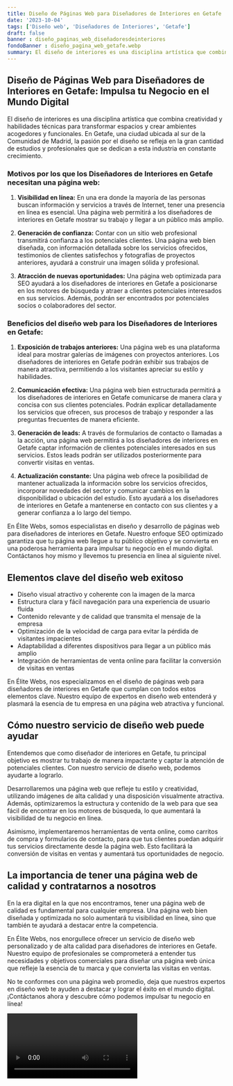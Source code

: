 ```yaml
---
title: Diseño de Páginas Web para Diseñadores de Interiores en Getafe
date: '2023-10-04'
tags: ['Diseño web', 'Diseñadores de Interiores', 'Getafe']
draft: false
banner : diseño_paginas_web_diseñadoresdeinteriores
fondoBanner : diseño_pagina_web_getafe.webp
summary: El diseño de interiores es una disciplina artística que combina creatividad y habilidades técnicas para transformar espacios y crear ambientes acogedores y funcionales. En Getafe, una ciudad ubicada al sur de la Comunidad de Madrid, la pasión por el diseño se refleja en la gran cantidad de estudios y profesionales que se dedican a esta industria en constante crecimiento.
---
```


## Diseño de Páginas Web para Diseñadores de Interiores en Getafe: Impulsa tu Negocio en el Mundo Digital

El diseño de interiores es una disciplina artística que combina creatividad y habilidades técnicas para transformar espacios y crear ambientes acogedores y funcionales. En Getafe, una ciudad ubicada al sur de la Comunidad de Madrid, la pasión por el diseño se refleja en la gran cantidad de estudios y profesionales que se dedican a esta industria en constante crecimiento.

### Motivos por los que los Diseñadores de Interiores en Getafe necesitan una página web:

1. **Visibilidad en línea:** En una era donde la mayoría de las personas buscan información y servicios a través de Internet, tener una presencia en línea es esencial. Una página web permitirá a los diseñadores de interiores en Getafe mostrar su trabajo y llegar a un público más amplio.

2. **Generación de confianza:** Contar con un sitio web profesional transmitirá confianza a los potenciales clientes. Una página web bien diseñada, con información detallada sobre los servicios ofrecidos, testimonios de clientes satisfechos y fotografías de proyectos anteriores, ayudará a construir una imagen sólida y profesional.

3. **Atracción de nuevas oportunidades:** Una página web optimizada para SEO ayudará a los diseñadores de interiores en Getafe a posicionarse en los motores de búsqueda y atraer a clientes potenciales interesados en sus servicios. Además, podrán ser encontrados por potenciales socios o colaboradores del sector.

### Beneficios del diseño web para los Diseñadores de Interiores en Getafe:

1. **Exposición de trabajos anteriores:** Una página web es una plataforma ideal para mostrar galerías de imágenes con proyectos anteriores. Los diseñadores de interiores en Getafe podrán exhibir sus trabajos de manera atractiva, permitiendo a los visitantes apreciar su estilo y habilidades.

2. **Comunicación efectiva:** Una página web bien estructurada permitirá a los diseñadores de interiores en Getafe comunicarse de manera clara y concisa con sus clientes potenciales. Podrán explicar detalladamente los servicios que ofrecen, sus procesos de trabajo y responder a las preguntas frecuentes de manera eficiente.

3. **Generación de leads:** A través de formularios de contacto o llamadas a la acción, una página web permitirá a los diseñadores de interiores en Getafe captar información de clientes potenciales interesados en sus servicios. Estos leads podrán ser utilizados posteriormente para convertir visitas en ventas.

4. **Actualización constante:** Una página web ofrece la posibilidad de mantener actualizada la información sobre los servicios ofrecidos, incorporar novedades del sector y comunicar cambios en la disponibilidad o ubicación del estudio. Esto ayudará a los diseñadores de interiores en Getafe a mantenerse en contacto con sus clientes y a generar confianza a lo largo del tiempo.

En Élite Webs, somos especialistas en diseño y desarrollo de páginas web para diseñadores de interiores en Getafe. Nuestro enfoque SEO optimizado garantiza que tu página web llegue a tu público objetivo y se convierta en una poderosa herramienta para impulsar tu negocio en el mundo digital. Contáctanos hoy mismo y llevemos tu presencia en línea al siguiente nivel.

<GifSeo />

<Cta />

## Elementos clave del diseño web exitoso

- Diseño visual atractivo y coherente con la imagen de la marca
- Estructura clara y fácil navegación para una experiencia de usuario fluida
- Contenido relevante y de calidad que transmita el mensaje de la empresa
- Optimización de la velocidad de carga para evitar la pérdida de visitantes impacientes
- Adaptabilidad a diferentes dispositivos para llegar a un público más amplio
- Integración de herramientas de venta online para facilitar la conversión de visitas en ventas

En Élite Webs, nos especializamos en el diseño de páginas web para diseñadores de interiores en Getafe que cumplan con todos estos elementos clave. Nuestro equipo de expertos en diseño web entenderá y plasmará la esencia de tu empresa en una página web atractiva y funcional.

## Cómo nuestro servicio de diseño web puede ayudar

Entendemos que como diseñador de interiores en Getafe, tu principal objetivo es mostrar tu trabajo de manera impactante y captar la atención de potenciales clientes. Con nuestro servicio de diseño web, podemos ayudarte a lograrlo.

Desarrollaremos una página web que refleje tu estilo y creatividad, utilizando imágenes de alta calidad y una disposición visualmente atractiva. Además, optimizaremos la estructura y contenido de la web para que sea fácil de encontrar en los motores de búsqueda, lo que aumentará la visibilidad de tu negocio en línea.

Asimismo, implementaremos herramientas de venta online, como carritos de compra y formularios de contacto, para que tus clientes puedan adquirir tus servicios directamente desde la página web. Esto facilitará la conversión de visitas en ventas y aumentará tus oportunidades de negocio.

## La importancia de tener una página web de calidad y contratarnos a nosotros

En la era digital en la que nos encontramos, tener una página web de calidad es fundamental para cualquier empresa. Una página web bien diseñada y optimizada no solo aumentará tu visibilidad en línea, sino que también te ayudará a destacar entre la competencia.

En Élite Webs, nos enorgullece ofrecer un servicio de diseño web personalizado y de alta calidad para diseñadores de interiores en Getafe. Nuestro equipo de profesionales se comprometerá a entender tus necesidades y objetivos comerciales para diseñar una página web única que refleje la esencia de tu marca y que convierta las visitas en ventas.

No te conformes con una página web promedio, deja que nuestros expertos en diseño web te ayuden a destacar y lograr el éxito en el mundo digital. ¡Contáctanos ahora y descubre cómo podemos impulsar tu negocio en línea!

<Video />

<CtaBot job='Diseñadores de Interiores' city='Getafe'/>

<Gmaps query='Getafe+españa+maps' />